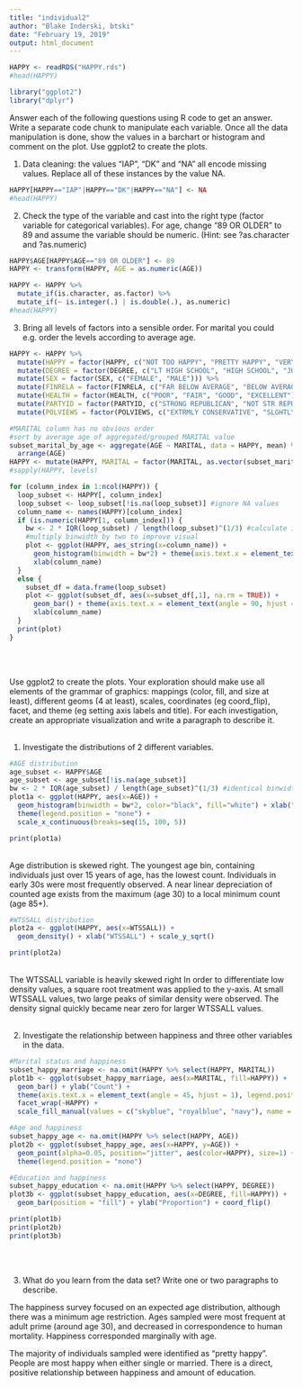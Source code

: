```yaml
---
title: "individual2"
author: "Blake Inderski, btski"
date: "February 19, 2019"
output: html_document
---
```


```r
HAPPY <- readRDS("HAPPY.rds")
#head(HAPPY)

library("ggplot2")
library("dplyr")
```

Answer each of the following questions using R code to get an answer. Write a separate code chunk to manipulate each variable. Once all the data manipulation is done, show the values in a barchart or histogram and comment on the plot. Use ggplot2 to create the plots.

1. Data cleaning: the values “IAP”, “DK” and “NA” all encode missing values. Replace all of these instances by the value NA.
```r
HAPPY[HAPPY=="IAP"|HAPPY=="DK"|HAPPY=="NA"] <- NA
#head(HAPPY)
```

2. Check the type of the variable and cast into the right type (factor variable for categorical variables). For age, change “89 OR OLDER” to 89 and assume the variable should be numeric. (Hint: see ?as.character and ?as.numeric)
```r
HAPPY$AGE[HAPPY$AGE=="89 OR OLDER"] <- 89
HAPPY <- transform(HAPPY, AGE = as.numeric(AGE))

HAPPY <- HAPPY %>%
  mutate_if(is.character, as.factor) %>%
  mutate_if(~ is.integer(.) | is.double(.), as.numeric)
#head(HAPPY)
```

3. Bring all levels of factors into a sensible order. For marital you could e.g. order the levels according to average age.
```r
HAPPY <- HAPPY %>%
  mutate(HAPPY = factor(HAPPY, c("NOT TOO HAPPY", "PRETTY HAPPY", "VERY HAPPY"))) %>%
  mutate(DEGREE = factor(DEGREE, c("LT HIGH SCHOOL", "HIGH SCHOOL", "JUNIOR COLLEGE", "BACHELOR", "GRADUATE" ))) %>%
  mutate(SEX = factor(SEX, c("FEMALE", "MALE"))) %>%
  mutate(FINRELA = factor(FINRELA, c("FAR BELOW AVERAGE", "BELOW AVERAGE", "AVERAGE", "ABOVE AVERAGE", "FAR ABOVE AVERAGE"))) %>%
  mutate(HEALTH = factor(HEALTH, c("POOR", "FAIR", "GOOD", "EXCELLENT"))) %>%
  mutate(PARTYID = factor(PARTYID, c("STRONG REPUBLICAN", "NOT STR REPUBLICAN", "IND,NEAR REP", "INDEPENDENT", "IND,NEAR DEM", "NOT STR DEMOCRAT", "STRONG DEMOCRAT", "OTHER PARTY"))) %>%
  mutate(POLVIEWS = factor(POLVIEWS, c("EXTRMLY CONSERVATIVE", "SLGHTLY CONSERVATIVE", "CONSERVATIVE", "MODERATE", "LIBERAL", "SLIGHTLY LIBERAL", "EXTREMELY LIBERAL")))

#MARITAL column has no obvious order
#sort by average age of aggregated/grouped MARITAL value
subset_marital_by_age <- aggregate(AGE ~ MARITAL, data = HAPPY, mean) %>%
  arrange(AGE)
HAPPY <- mutate(HAPPY, MARITAL = factor(MARITAL, as.vector(subset_marital_by_age$MARITAL)))
#sapply(HAPPY, levels)
```

```r
for (column_index in 1:ncol(HAPPY)) {
  loop_subset <- HAPPY[, column_index]
  loop_subset <- loop_subset[!is.na(loop_subset)] #ignore NA values
  column_name <- names(HAPPY)[column_index]
  if (is.numeric(HAPPY[1, column_index])) {
    bw <- 2 * IQR(loop_subset) / length(loop_subset)^(1/3) #calculate ideal binwidth following Freedman-Diaconis rule
    #multiply binwidth by two to improve visual
    plot <- ggplot(HAPPY, aes_string(x=column_name)) + 
      geom_histogram(binwidth = bw*2) + theme(axis.text.x = element_text(angle = 90, hjust = 1)) +
      xlab(column_name)
  }
  else {
    subset_df = data.frame(loop_subset)
    plot <- ggplot(subset_df, aes(x=subset_df[,1], na.rm = TRUE)) + 
      geom_bar() + theme(axis.text.x = element_text(angle = 90, hjust = 1)) + 
      xlab(column_name)
  }
  print(plot)
}
```
<br /><br />

Use ggplot2 to create the plots. Your exploration should make use all elements of the grammar of graphics: mappings (color, fill, and size at least), different geoms (4 at least), scales, coordinates (eg coord_flip), facet, and theme (eg setting axis labels and title). For each investigation, create an appropriate visualization and write a paragraph to describe it.
<br /><br />

1. Investigate the distributions of 2 different variables.
```r
#AGE distribution
age_subset <- HAPPY$AGE
age_subset <- age_subset[!is.na(age_subset)]
bw <- 2 * IQR(age_subset) / length(age_subset)^(1/3) #identical binwidth calculation used previously
plot1a <- ggplot(HAPPY, aes(x=AGE)) + 
  geom_histogram(binwidth = bw*2, color="black", fill="white") + xlab("AGE") +
  theme(legend.position = "none") +
  scale_x_continuous(breaks=seq(15, 100, 5))

print(plot1a)
```
<br />
Age distribution is skewed right. The youngest age bin, containing individuals just over 15 years of age, has the lowest count. Individuals in early 30s were most frequently observed. A near linear depreciation of counted age exists from the maximum (age 30) to a local minimum count (age 85+).
<br />
```r
#WTSSALL distribution
plot2a <- ggplot(HAPPY, aes(x=WTSSALL)) + 
  geom_density() + xlab("WTSSALL") + scale_y_sqrt() 

print(plot2a)
```
<br />
The WTSSALL variable is heavily skewed right In order to differentiate low density values, a square root treatment was applied to the y-axis. At small WTSSALL values, two large peaks of similar density were observed. The density signal quickly became near zero for larger WTSSALL values.
<br /><br />

2. Investigate the relationship between happiness and three other variables in the data.
```r
#Marital status and happiness
subset_happy_marriage <- na.omit(HAPPY %>% select(HAPPY, MARITAL))
plot1b <- ggplot(subset_happy_marriage, aes(x=MARITAL, fill=HAPPY)) + 
  geom_bar() + ylab("Count") + 
  theme(axis.text.x = element_text(angle = 45, hjust = 1), legend.position = "none") + 
  facet_wrap(~HAPPY) + 
  scale_fill_manual(values = c("skyblue", "royalblue", "navy"), name = "Happiness")

#Age and happiness
subset_happy_age <- na.omit(HAPPY %>% select(HAPPY, AGE))
plot2b <- ggplot(subset_happy_age, aes(x=HAPPY, y=AGE)) + 
  geom_point(alpha=0.05, position="jitter", aes(color=HAPPY), size=1) + geom_boxplot(alpha=0) +
  theme(legend.position = "none")

#Education and happiness
subset_happy_education <- na.omit(HAPPY %>% select(HAPPY, DEGREE))
plot3b <- ggplot(subset_happy_education, aes(x=DEGREE, fill=HAPPY)) + 
  geom_bar(position = "fill") + ylab("Proportion") + coord_flip()

print(plot1b)
print(plot2b)
print(plot3b)
```
<br /><br />

3. What do you learn from the data set? Write one or two paragraphs to describe.
<br />

The happiness survey focused on an expected age distribution, although there was a minimum age restriction. Ages sampled were most frequent at adult prime (around age 30), and decreased in correspondence to human mortality. Happiness corresponded marginally with age. 

The majority of individuals sampled were identified as "pretty happy". People are most happy when either single or married. There is a direct, positive relationship between happiness and amount of education.


